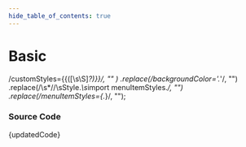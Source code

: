```yaml
---
hide_table_of_contents: true
---
```



# Basic

  /customStyles=\{\{([\s\S]*?)\}\}/,
  ""
)
  .replace(/backgroundColor='.*'/, "")
  .replace(/\s*\/\/\sStyle.*\s*import menuItemStyles.*/, "")
  .replace(/menuItemStyles={.*}/, "");

<BrowserWindow url="/vertical-menu/menu-item/basic">
  <Provider>
    <Basic />
  </Provider>
</BrowserWindow>

### Source Code

<TsToJsCodeSnippet>{updatedCode}</TsToJsCodeSnippet>
